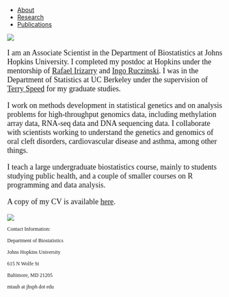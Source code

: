 <ul class="nav nav-pills">
  <li role="presentation"><a href="index.html">About</a></li>
  <li role="presentation"><a href="research.html">Research</a></li>
  <li role="presentation"><a href="publications.html">Publications</a></li>
</ul>

<img src="img/mt.png" class="img-responsive center-block" />

<div class="container" style="max-width:700px;margin-right:auto;margin-left:auto">
  <div class="row">
  <div class="col-md-8" style="font-size:18px;font-family:HelveticaNeue-Bold">

<!-- End HTML --> 
<!-- Start Markdown --> 

I am an Associate Scientist in the Department of Biostatistics at Johns Hopkins 
University. I completed my postdoc at Hopkins under the mentorship of 
[Rafael Irizarry](http://rafalab.dfci.harvard.edu/) and 
[Ingo Ruczinski](http://www.biostat.jhsph.edu/~iruczins/).  I was 
in the Department of Statistics at UC Berkeley under the supervision of 
[Terry Speed](https://www.stat.berkeley.edu/~terry/) for my graduate studies.

I work on methods development in statistical genetics and on analysis problems 
for high-throughput genomics data, including methylation array data, RNA-seq data and
DNA sequencing data.  I collaborate with scientists working to understand the genetics
and genomics of oral cleft disorders, cardiovascular disease and asthma, among other things.

I teach a large undergraduate biostatistics course, mainly to students studying public
health, and a couple of smaller courses on R programming and data analysis. 

A copy of my CV is available
[here](taub_cv.pdf).

<!-- End Markdown --> 
<!-- Start HTML --> 

  </div>
  <div class="col-md-4" style="font-size:12px;font-family:HelveticaNeue-Bold">
<img src="img/face.png"/>

<!-- End HTML --> 
<!-- Start Markdown --> 

Contact Information:

Department of Biostatistics

Johns Hopkins University

615 N Wolfe St

Baltimore, MD 21205

mtaub at jhsph dot edu

<!-- End Markdown --> 
<!-- Start HTML --> 

  </div>
  </div>

</div>

